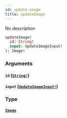 ```yaml
---
id: update-image
title: updateImage
---
```


No description

```graphql
updateImage(
  id: String!
  input: UpdateImageInput!
): Image!

```

### Arguments

#### `id` ([`String!`](/docs/graphql/scalars/string))

#### `input` ([`UpdateImageInput!`](/docs/graphql/inputs/update-image-input))

### Type

#### [`Image`](/docs/graphql/objects/image)

